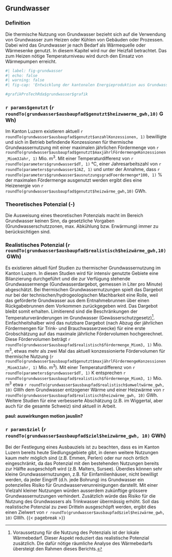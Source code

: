 ## Grundwasser


### Definition
Die thermische Nutzung von Grundwasser bezieht sich auf die Verwendung von Grundwasser zum Heizen oder Kühlen von Gebäuden oder Prozessen. Dabei wird das Grundwasser je nach Bedarf als Wärmequelle oder Wärmesenke genutzt. In diesem Kapitel wird nur der Heizfall betrachtet. Das zum Heizen nötige Temperaturniveau wird durch den Einsatz von Wärmepumpen erreicht.

```r
#| label: fig-grundwasser
#| echo: false
#| warning: false
#| fig-cap: 'Entwicklung der kantonalen Energieproduktion aus Grundwasser in Kombination mit einer Wärmepumpe und das entsprechende realistische Potenzial (blau). Zum Vergleich sind die skalierten Werte aus den Energieperspektiven 2050+ (EP2050+) in grau gezeigt.'

#grafikProTechRda$grundwasser$grafik
``` 


### `r params$genutzt` (`r roundTo(grundwasser$ausbaupfad$genutzt$heizwaerme_gwh,10)` GWh)
Im Kanton Luzern existieren aktuell `r roundTo(grundwasser$ausbaupfad$genutzt$anzahlKonzessionen, 1)`
bewilligte und sich in Betrieb befindende Konzessionen für thermische Grundwassernutzung mit einer maximalen jährlichen Fördermenge von `r roundTo(grundwasser$ausbaupfad$genutzt$maxjährlFördermengeKonzessionen_Miom3Jahr, 1)`
Mio. m^3^. Mit einer Temperaturdifferenz von `r roundTo(parameters$grundwasser$dT, 1)`
°C, einer Jahresarbeitszahl von `r roundTo(parameters$grundwasser$JAZ, 1)`
und unter der Annahme, dass `r roundTo(parameters$grundwasser$ausnutzungsgradFoerdermenge*100, 1)`
% der maximalen Fördermenge ausgenutzt werden ergibt dies eine Heizenergie von `r roundTo(grundwasser$ausbaupfad$genutzt$heizwärme_gwh,10)` GWh.  


### Theoretisches Potenzial (-)
Die Ausweisung eines theoretischen Potenzials macht im Bereich Grundwasser keinen Sinn, da gesetzliche Vorgaben (Grundwasserschutzzonen, max. Abkühlung bzw. Erwärmung) immer zu berücksichtigen sind.


### Realistisches Potenzial (`r roundTo(grundwasser$ausbaupfad$realistisch$heizwärme_gwh,10)` GWh)
Es existieren aktuell fünf Studien zu thermischer Grundwassernutzung im Kanton Luzern. In diesen Studien wird für intensiv genutzte Gebiete eine Bilanzierung durchgeführt und die zur Verfügung stehende Grundwassermenge (Gundwasserdargebot, gemessen in Liter pro Minute) abgeschätzt.  Bei thermischen Grundwassernutzungen spielt das Dargebot nur bei der technischen/hydrogeologischen Machbarkeit eine Rolle, weil das geförderte Grundwasser aus dem Entnahmebrunnen über einen Rückgabebrunnen dem Vorkommen zurückgegeben wird. Das Dargebot bleibt somit erhalten. Limitierend sind die Beschränkungen der Temperaturveränderungen im Grundwasser (Gewässerschutzgesetz)[^bedarfsanalyse]. 
Einfachheitshalber wird das nutzbare Dargebot (nach Abzug der jährlichen Fördermengen für Trink- und Brauchwasserzwecke) für eine erste Grobschätzung auf das maximale jährliche Fördervolumen hochgerechnet.
<!-- Es existieren aktuell 5 Studien zu thermischer Grundwassernutzung im Kanton Luzern. In diesen Studien wird für intensiv genutzte Gebiete der Zufluss (l/min) (z.B. durch Zufluss aus oberliegenden Abschnitten, Infiltration von Flüssen, Versickerung) in ein Gebiet abgeschätzt und davon die aktuelle Entnahme (z.B. für Trinkwasser) abgezogen. Dies ergibt den für die thermische Nutzung verfügbaren Durchfluss (l/min). Dieser Durchfluss wird für eine erste Grobschätzung auf das maximale jährliche Fördervolumen hochgerechnet.  -->
Diese Fördervolumen beträgt `r roundTo(grundwasser$ausbaupfad$realistisch$fördermenge_Miom3, 1)`
Mio. m^3^, etwas mehr als zwei Mal das aktuell konzessionierte Fördervolumen für thermische Nutzung (`r roundTo(grundwasser$ausbaupfad$genutzt$maxjährlFördermengeKonzessionen_Miom3Jahr, 1)`
Mio. m^3^). Mit einer Temperaturdifferenz von `r roundTo(parameters$grundwasser$dT, 1)`
K entsprechen `r roundTo(grundwasser$ausbaupfad$realistisch$fördermenge_Miom3, 1)`
Mio. m^3^ etwa `r roundTo(grundwasser$ausbaupfad$realistisch$umweltwärme_gwh, 10)`
GWh dem Grundwasser entzogener Wärme und einer Heizwärme von `r roundTo(grundwasser$ausbaupfad$realistisch$heizwärme_gwh, 10)`
GWh. Weitere Studien für eine verbesserte Abschätzung (z.B. im Wiggertal, aber auch für die gesamte Schweiz) sind aktuell in Arbeit. 


[^bedarfsanalyse]: Voraussetzung für die Nutzung des Potenzials ist der lokale Wärmebedarf. Dieser Aspekt reduziert das realistische Potenzial zusätzlich. Die dafür nötige räumliche Analyse des Wärmebedarfs übersteigt den Rahmen dieses Berichts.

```{=html}
<b>
paul: auswirkungen motion jauslin?
</b>
```

### `r params$ziel` (`r roundTo(grundwasser$ausbaupfad$ziel$heizwärme_gwh, 10)` GWh)
Bei der Festlegung eines Ausbauziels ist zu beachten, dass es im Kanton Luzern bereits heute Siedlungsgebiete gibt, in denen weitere Nutzungen kaum mehr möglich sind (z.B. Emmen, Perlen) oder nur noch örtlich eingeschränkt, da das Potenzial mit den bestehenden Nutzungen bereits zur Hälfte ausgeschöpft wird (z.B. Malters, Sursee). Überdies können sehr kleine Grundwassernutzungen, z.B. für Einfamilienhäuser, nicht bewilligt werden, da jeder Eingriff (d.h. jede Bohrung) ins Grundwasser ein potenzielles Risiko für Grundwasserverunreinigungen darstellt. Mit einer Vielzahl kleiner Nutzungen würden ausserdem zukünftige grössere Grundwassernutzungen verhindert. Zusätzlich würde das Risiko für die Nutzung des Grundwassers als Trinkwasser übermässig erhöht. Soll das realistische Potenzial zu zwei Dritteln <!--# grundwasser$ausbaupfad$ziel$ausnutzungRealistischePotenzial = 0.66 -->
ausgeschöpft werden, ergibt dies einen Zielwert von `r roundTo(grundwasser$ausbaupfad$ziel$heizwärme_gwh, 10)` GWh. 
{{< pagebreak >}}




<!-- Auffallend ist das deutlich höhere Ausbauziel der EP2050+, welches sogar über dem realistischen Potenzial liegt. In den EP2050+ wird jedoch nicht Grundwasser direkt dokumentiert, sondern als Teil des Bereichs Umweltwärme, zusammen mit untiefer Geothermie und Luft. Umweltwärme wurde gemäss Anhang @sec-anhangFernwaermeUmweltwaerme in diese drei Bereiche aufgeteilt. Möglicherweise ist diese Aufteilung zu hinterfragen.  -->


